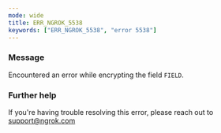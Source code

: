 ```yaml
---
mode: wide
title: ERR_NGROK_5538
keywords: ["ERR_NGROK_5538", "error 5538"]
---
```



### Message

Encountered an error while encrypting the field `FIELD`.

<ErrorDetails />

### Further help

If you're having trouble resolving this error, please reach out to [support@ngrok.com](mailto:support@ngrok.com?subject=Help%20with%20ERR_NGROK_5538)
